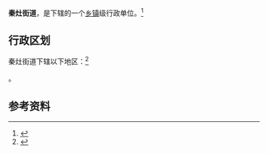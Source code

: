{{中国乡级行政区|32/06/11/004/000}}

'''秦灶街道'''，是{{PRC admin/fullname|32/06/11/004/000|3}}下辖的一个[[乡镇|乡镇]]级行政单位。<ref>{{PRC admin/ref sgc|{{PRC admin/parent|32/06/11/004/000}}}}</ref>

== 行政区划 ==

秦灶街道下辖以下地区：<ref>{{PRC admin/ref sgc|32/06/11/004/000}}</ref>

{{PRC admin/children|32/06/11/004/000}}。

== 参考资料 ==

{{reflist}}

{{行政区划小作品}}
{{PRC admin/navcat|32/06/11/004/000}}